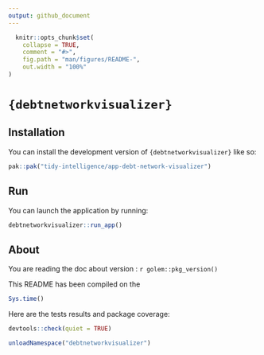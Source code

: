```yaml
---
output: github_document
---
```


<!-- README.md is generated from README.Rmd. Please edit that file -->

```r
  knitr::opts_chunk$set(
    collapse = TRUE,
    comment = "#>",
    fig.path = "man/figures/README-",
    out.width = "100%"
)
```

# `{debtnetworkvisualizer}`

<!-- badges: start -->
<!-- badges: end -->

## Installation

You can install the development version of `{debtnetworkvisualizer}` like so:

```r
pak::pak("tidy-intelligence/app-debt-network-visualizer")
```

## Run

You can launch the application by running:

```r
debtnetworkvisualizer::run_app()
```

## About

You are reading the doc about version : `r golem::pkg_version()`

This README has been compiled on the

```r
Sys.time()
```

Here are the tests results and package coverage:

```r
devtools::check(quiet = TRUE)
```

```r
unloadNamespace("debtnetworkvisualizer")
```
